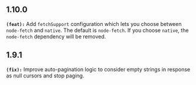 ## 1.10.0
**`(feat):`** Add `fetchSupport` configuration which lets you choose between `node-fetch` and `native`.
The default is `node-fetch`. If you choose `native`, the `node-fetch` dependency will be removed.


## 1.9.1
**`(fix):`** Improve auto-pagination logic to consider empty strings in response as null cursors and stop paging.


